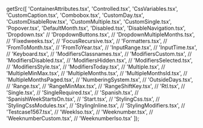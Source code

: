 
  getSrc([
    'ContainerAttributes.tsx',
    'Controlled.tsx',
    'CssVariables.tsx',
    'CustomCaption.tsx',
    'Combobox.tsx',
    'CustomDay.tsx',
    'CustomDisableRow.tsx',
    'CustomMultiple.tsx',
    'CustomSingle.tsx',
    'Popover.tsx',
    'DefaultMonth.tsx',
    'Disabled.tsx',
    'DisableNavigation.tsx',
    'Dropdown.tsx'
    // 'DropdownButtons.tsx',
    // 'DropdownMultipleMonths.tsx',
    // 'Fixedweeks.tsx',
    // 'FocusRecursive.tsx',
    // 'Formatters.tsx',
    // 'FromToMonth.tsx',
    // 'FromToYear.tsx',
    // 'InputRange.tsx',
    // 'InputTime.tsx',
    // 'Keyboard.tsx',
    // 'ModifiersClassnames.tsx',
    // 'ModifiersCustom.tsx',
    // 'ModifiersDisabled.tsx',
    // 'ModifiersHidden.tsx',
    // 'ModifiersSelected.tsx',
    // 'ModifiersStyle.tsx',
    // 'ModifiersToday.tsx',
    // 'Multiple.tsx',
    // 'MultipleMinMax.tsx',
    // 'MultipleMonths.tsx',
    // 'MultipleMonthsId.tsx',
    // 'MultipleMonthsPaged.tsx',
    // 'NumberingSystem.tsx',
    // 'OutsideDays.tsx',
    // 'Range.tsx',
    // 'RangeMinMax.tsx',
    // 'RangeShiftKey.tsx',
    // 'Rtl.tsx',
    // 'Single.tsx',
    // 'SingleRequired.tsx',
    // 'Spanish.tsx',
    // 'SpanishWeekStartsOn.tsx',
    // 'Start.tsx',
    // 'StylingCss.tsx',
    // 'StylingCssModules.tsx',
    // 'StylingInline.tsx',
    // 'StylingModifiers.tsx',
    // 'Testcase1567.tsx',
    // 'WeekIso.tsx',
    // 'Weeknumber.tsx',
    // 'WeeknumberCustom.tsx',
    // 'WeeknumberIso.tsx'
  ]);

<Render />

